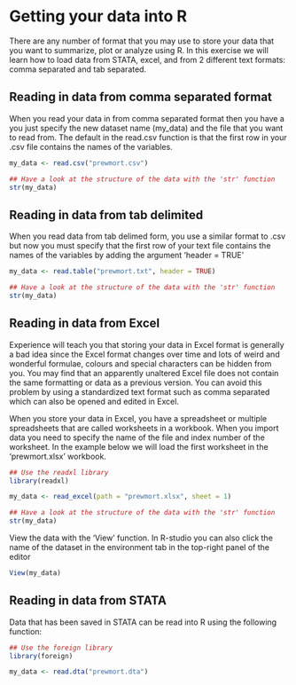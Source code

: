 # Getting your data into R

There are any number of format that you may use to store your data
that you want to summarize, plot or analyze using R. In this exercise
we will learn how to load data from STATA, excel, and from 2 different
text formats: comma separated and tab separated.

## Reading in data from comma separated format

When you read your data in from comma separated format then you have a
you just specify the new dataset name (my_data) and the file that you
want to read from. The default in the read.csv function is that the
first row in your .csv file contains the names of the variables.

```r

my_data <- read.csv("prewmort.csv")

## Have a look at the structure of the data with the 'str' function
str(my_data)

```

## Reading in data from tab delimited

When you read data from tab delimed form, you use a similar format to
.csv but now you must specify that the first row of your text file
contains the names of the variables by adding the argument 'header = TRUE'

```r

my_data <- read.table("prewmort.txt", header = TRUE)

## Have a look at the structure of the data with the 'str' function
str(my_data)

```


## Reading in data from Excel

Experience will teach you that storing your data in Excel format is
generally a bad idea since the Excel format changes over time and lots
of weird and wonderful formulae, colours and special characters can be
hidden from you. You may find that an apparently unaltered Excel file
does not contain the same formatting or data as a previous
version. You can avoid this problem by using a standardized text
format such as comma separated which can also be opened and edited in
Excel.

When you store your data in Excel, you have a spreadsheet or multiple
spreadsheets that are called worksheets in a workbook. When you import
data you need to specify the name of the file and index number of the
worksheet. In the example below we will load the first worksheet in
the 'prewmort.xlsx' workbook.

```r

## Use the readxl library
library(readxl)

my_data <- read_excel(path = "prewmort.xlsx", sheet = 1)

## Have a look at the structure of the data with the 'str' function
str(my_data)


```


View the data with the 'View' function. In R-studio you can also click
the name of the dataset in the environment tab in the top-right panel
of the editor


```r

View(my_data)
```

## Reading in data from STATA

Data that has been saved in STATA can be read into R using the
following function:

```r

## Use the foreign library
library(foreign)

my_data <- read.dta("prewmort.dta")

```

